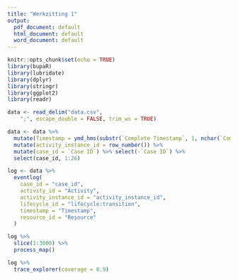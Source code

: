 ```yaml
---
title: "Werkzitting 1"
output:
  pdf_document: default
  html_document: default
  word_document: default
---
```


```r
knitr::opts_chunk$set(echo = TRUE)
library(bupaR)
library(lubridate)
library(dplyr)
library(stringr)
library(ggplot2)
library(readr)
```

```r
data <- read_delim("data.csv", 
    ";", escape_double = FALSE, trim_ws = TRUE)
```

```r
data <- data %>%
  mutate(Timestamp = ymd_hms(substr(`Complete Timestamp`, 1, nchar(`Complete Timestamp`) - 4))) %>%
  mutate(activity_instance_id = row_number()) %>%
  mutate(case_id = `Case ID`) %>% select(-`Case ID`) %>%
  select(case_id, 1:26)
```

```r
log <- data %>%
  eventlog(
    case_id = "case_id",
    activity_id = "Activity",
    activity_instance_id = "activity_instance_id",
    lifecycle_id = "lifecycle:transition",
    timestamp = "Timestamp",
    resource_id = "Resource"
  )
```

```r
log %>%
  slice(1:3000) %>%
  process_map()
```

```r
log %>%
  trace_explorer(coverage = 0.9)
  
```



